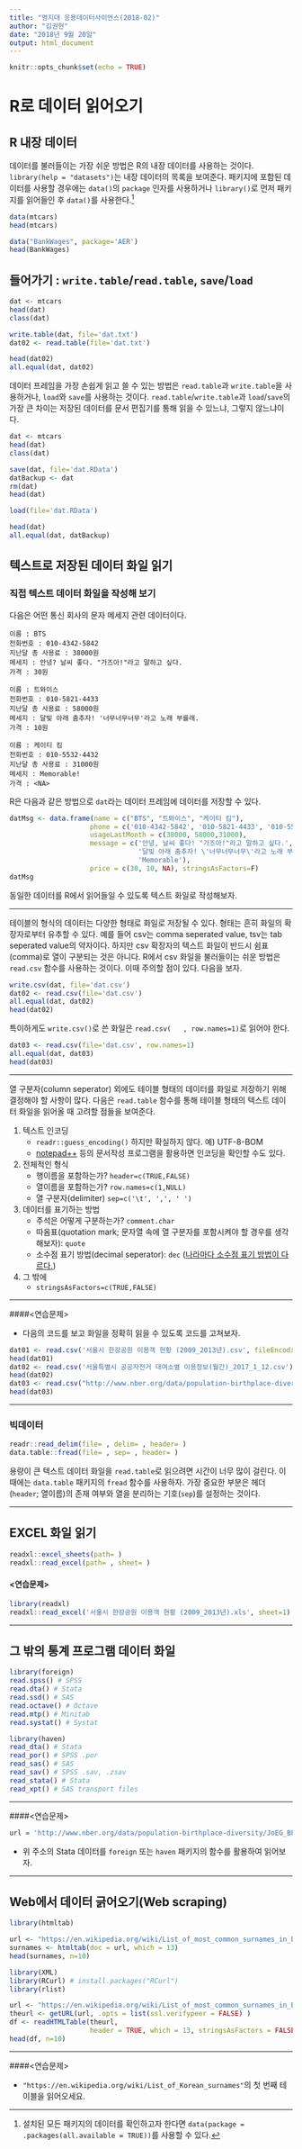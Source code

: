 ```yaml
---
title: "명지대 응용데이터사이언스(2018-02)"
author: "김권현"
date: "2018년 9월 20일"
output: html_document
---
```


```r
knitr::opts_chunk$set(echo = TRUE)
```

# R로 데이터 읽어오기

## R 내장 데이터

데이터를 불러들이는 가장 쉬운 방법은 R의 내장 데이터를 사용하는 것이다. `library(help = "datasets")`는 내장 데이터의 목록을 보여준다. 패키지에 포함된 데이터를 사용할 경우에는 `data()`의 `package` 인자를 사용하거나 `library()`로 먼저 패키지를 읽어들인 후 `data()`를 사용한다.[^1]

[^1]: 설치된 모든 패키지의 데이터를 확인하고자 한다면 `data(package = .packages(all.available = TRUE))`를 사용할 수 있다.

```r
data(mtcars)
head(mtcars)

data("BankWages", package='AER')
head(BankWages)
```

## 들어가기 : `write.table`/`read.table`, `save`/`load`

```r
dat <- mtcars
head(dat)
class(dat)

write.table(dat, file='dat.txt')
dat02 <- read.table(file='dat.txt')

head(dat02)
all.equal(dat, dat02)
```

데이터 프레임을 가장 손쉽게 읽고 쓸 수 있는 방법은 `read.table`과 `write.table`을 사용하거나, `load`와 `save`를 사용하는 것이다. `read.table`/`write.table`과 `load`/`save`의 가장 큰 차이는 저장된 데이터를 문서 편집기를 통해 읽을 수 있느냐, 그렇지 않느냐이다.

```r
dat <- mtcars
head(dat)
class(dat)

save(dat, file='dat.RData')
datBackup <- dat
rm(dat)
head(dat)

load(file='dat.RData')

head(dat)
all.equal(dat, datBackup)
```

## 텍스트로 저장된 데이터 화일 읽기

### 직접 텍스트 데이터 화일을 작성해 보기

다음은 어떤 통신 회사의 문자 메세지 관련 데이터이다.

```
이름 : BTS
전화번호 : 010-4342-5842 
지난달 총 사용료 : 38000원
메세지 : 안녕? 날씨 좋다. "가즈아!"라고 말하고 싶다.
가격 : 30원 

이름 : 트와이스
전화번호 : 010-5821-4433
지난달 총 사용료 : 58000원
메세지 : 달빛 아래 춤추자! '너무너무너무'라고 노래 부를래.
가격 : 10원 

이름 : 케이티 킴
전화번호 : 010-5532-4432
지난달 총 사용료 : 31000원
메세지 : Memorable! 
가격 : <NA>
```

R은 다음과 같은 방법으로 `dat`라는 데이터 프레임에 데이터를 저장할 수 있다.
```r
datMsg <- data.frame(name = c("BTS", "트와이스", "케이티 킴"),
                    phone = c('010-4342-5842', '010-5821-4433', '010-5532-4432'),
                    usageLastMonth = c(38000, 58000,31000),
                    message = c('안녕, 날씨 좋다! "가즈아!"라고 말하고 싶다.',
                                '달빛 아래 춤추자! \'너무너무너무\'라고 노래 부를래.',
                                'Memorable'),
                    price = c(30, 10, NA), stringsAsFactors=F)
datMsg
```

동일한 데이터를 R에서 읽어들일 수 있도록 텍스트 화일로 작성해보자.

---

테이블의 형식의 데이터는 다양한 형태로 화일로 저장될 수 있다. 형태는 흔히 화일의 확장자로부터 유추할 수 있다. 예를 들어 csv는 comma seperated value, tsv는 tab seperated value의 약자이다. 하지만 csv 확장자의 텍스트 화일이 반드시 쉼표(comma)로 열이 구분되는 것은 아니다. R에서 csv 화일을 불러들이는 쉬운 방법은 `read.csv` 함수를 사용하는 것이다. 이때 주의할 점이 있다. 다음을 보자.

```r
write.csv(dat, file='dat.csv')
dat02 <- read.csv(file='dat.csv')
all.equal(dat, dat02)
head(dat02)
```

특이하게도 `write.csv()`로 쓴 화일은 `read.csv(   , row.names=1)`로 읽어야 한다. 

```r
dat03 <- read.csv(file='dat.csv', row.names=1)
all.equal(dat, dat03)
head(dat03)
```

---

열 구분자(column seperator) 외에도 테이블 형태의 데이터를 화일로 저장하기 위해 결정해야 할 사항이 많다. 다음은 `read.table` 함수를 통해 테이블 형태의 텍스트 데이터 화일을 읽어올 때 고려할 점들을 보여준다.

1. 텍스트 인코딩
    - `readr::guess_encoding()` 하지만 확실하지 않다. 예) UTF-8-BOM
    - [notepad++](https://notepad-plus-plus.org/) 등의 문서작성 프로그램을 활용하면 인코딩을 확인할 수도 있다. 
2. 전체적인 형식
    - 행이름을 포함하는가? `header=c(TRUE,FALSE)`
    - 열이름을 포함하는가? `row.names=c(1,NULL)`
    - 열 구분자(delimiter) `sep=c('\t', ',', ' ')`
3. 데이터를 표기하는 방법
    - 주석은 어떻게 구분하는가? `comment.char`
    - 따옴표(quotation mark; 문자열 속에 열 구분자를 포함시켜야 할 경우를 생각해보자): `quote`
    - 소수점 표기 방법(decimal seperator): `dec` ([나라마다 소수점 표기 방법이 다르다.](https://en.wikipedia.org/wiki/Decimal_separator#Examples_of_use))
4. 그 밖에
    - `stringsAsFactors=c(TRUE,FALSE)`

---

####<연습문제>

* 다음의 코드를 보고 화일을 정확히 읽을 수 있도록 코드를 고쳐보자.

```r
dat01 <- read.csv('서울시 한강공원 이용객 현황 (2009_2013년).csv', fileEncoding = 'UTF-8')
head(dat01)
dat02 <- read.csv('서울특별시 공공자전거 대여소별 이용정보(월간)_2017_1_12.csv')
head(dat02)
dat03 <- read.csv("http://www.nber.org/data/population-birthplace-diversity/JoEG_BP_diversity_data.csv")
head(dat03)
```

---

### 빅데이터 

```r
readr::read_delim(file= , delim= , header= )
data.table::fread(file= , sep= , header= )
```

용량이 큰 텍스트 데이터 화일을 `read.table`로 읽으려면 시간이 너무 많이 걸린다. 이때에는 `data.table` 패키지의 `fread` 함수를 사용하자. 가장 중요한 부분은 헤더(`header`; 열이름)의 존재 여부와 열을 분리하는 기호(`sep`)를 설정하는 것이다.

---

## EXCEL 화일 읽기

```r
readxl::excel_sheets(path= )
readxl::read_excel(path= , sheet= )  
```

#### <연습문제>

```r
library(readxl)
readxl::read_excel('서울시 한강공원 이용객 현황 (2009_2013년).xls', sheet=1)
```

---

## 그 밖의 통계 프로그램 데이터 화일

```r
library(foreign)
read.spss() # SPSS
read.dta() # Stata
read.ssd() # SAS
read.octave() # Octave
read.mtp() # Minitab
read.systat() # Systat
```


```r
library(haven)
read_dta() # Stata
read_por() # SPSS .por
read_sas() # SAS
read_sav() # SPSS .sav, .zsav
read_stata() # Stata
read_xpt() # SAS transport files
```

---

####<연습문제>

```r
url = 'http://www.nber.org/data/population-birthplace-diversity/JoEG_BP_diversity_data.dta'
```
* 위 주소의 Stata 데이터를 `foreign` 또는 `haven` 패키지의 함수를 활용하여 읽어보자. 

---

## Web에서 데이터 긁어오기(Web scraping)

```r
library(htmltab)

url <- "https://en.wikipedia.org/wiki/List_of_most_common_surnames_in_Europe"
surnames <- htmltab(doc = url, which = 13)
head(surnames, n=10)
```

```r
library(XML)
library(RCurl) # install.packages("RCurl")
library(rlist) 

url <- "https://en.wikipedia.org/wiki/List_of_most_common_surnames_in_Europe"
theurl <- getURL(url, .opts = list(ssl.verifypeer = FALSE) )
df <- readHTMLTable(theurl, 
                    header = TRUE, which = 13, stringsAsFactors = FALSE, encoding = "UTF-8")
head(df, n=10)
```

---

####<연습문제>

* `"https://en.wikipedia.org/wiki/List_of_Korean_surnames"`의 첫 번째 테이블을 읽어오세요.




